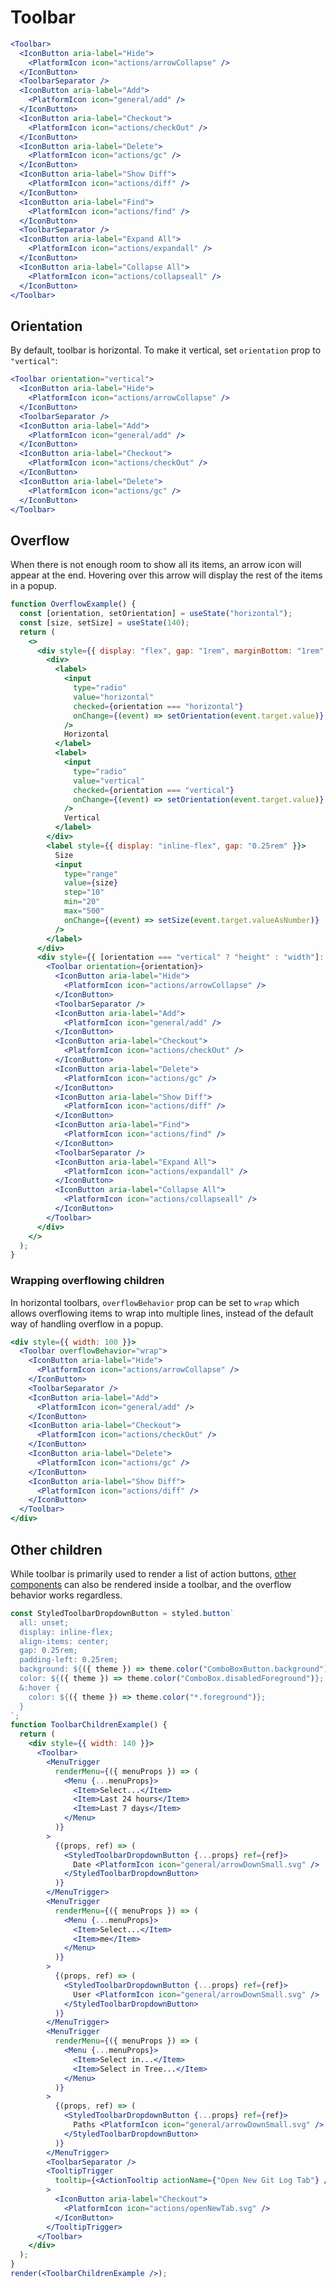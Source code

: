 ---
---


# Toolbar

<ApiDescription of={Toolbar} />

```jsx live themed
<Toolbar>
  <IconButton aria-label="Hide">
    <PlatformIcon icon="actions/arrowCollapse" />
  </IconButton>
  <ToolbarSeparator />
  <IconButton aria-label="Add">
    <PlatformIcon icon="general/add" />
  </IconButton>
  <IconButton aria-label="Checkout">
    <PlatformIcon icon="actions/checkOut" />
  </IconButton>
  <IconButton aria-label="Delete">
    <PlatformIcon icon="actions/gc" />
  </IconButton>
  <IconButton aria-label="Show Diff">
    <PlatformIcon icon="actions/diff" />
  </IconButton>
  <IconButton aria-label="Find">
    <PlatformIcon icon="actions/find" />
  </IconButton>
  <ToolbarSeparator />
  <IconButton aria-label="Expand All">
    <PlatformIcon icon="actions/expandall" />
  </IconButton>
  <IconButton aria-label="Collapse All">
    <PlatformIcon icon="actions/collapseall" />
  </IconButton>
</Toolbar>
```

## Orientation

By default, toolbar is horizontal. To make it vertical, set `orientation` prop to `"vertical"`:

```jsx live themed
<Toolbar orientation="vertical">
  <IconButton aria-label="Hide">
    <PlatformIcon icon="actions/arrowCollapse" />
  </IconButton>
  <ToolbarSeparator />
  <IconButton aria-label="Add">
    <PlatformIcon icon="general/add" />
  </IconButton>
  <IconButton aria-label="Checkout">
    <PlatformIcon icon="actions/checkOut" />
  </IconButton>
  <IconButton aria-label="Delete">
    <PlatformIcon icon="actions/gc" />
  </IconButton>
</Toolbar>
```

## Overflow

When there is not enough room to show all its items, an arrow icon will appear at the end.
Hovering over this arrow will display the rest of the items in a popup.

```jsx live themed
function OverflowExample() {
  const [orientation, setOrientation] = useState("horizontal");
  const [size, setSize] = useState(140);
  return (
    <>
      <div style={{ display: "flex", gap: "1rem", marginBottom: "1rem" }}>
        <div>
          <label>
            <input
              type="radio"
              value="horizontal"
              checked={orientation === "horizontal"}
              onChange={(event) => setOrientation(event.target.value)}
            />
            Horizontal
          </label>
          <label>
            <input
              type="radio"
              value="vertical"
              checked={orientation === "vertical"}
              onChange={(event) => setOrientation(event.target.value)}
            />
            Vertical
          </label>
        </div>
        <label style={{ display: "inline-flex", gap: "0.25rem" }}>
          Size
          <input
            type="range"
            value={size}
            step="10"
            min="20"
            max="500"
            onChange={(event) => setSize(event.target.valueAsNumber)}
          />
        </label>
      </div>
      <div style={{ [orientation === "vertical" ? "height" : "width"]: size }}>
        <Toolbar orientation={orientation}>
          <IconButton aria-label="Hide">
            <PlatformIcon icon="actions/arrowCollapse" />
          </IconButton>
          <ToolbarSeparator />
          <IconButton aria-label="Add">
            <PlatformIcon icon="general/add" />
          </IconButton>
          <IconButton aria-label="Checkout">
            <PlatformIcon icon="actions/checkOut" />
          </IconButton>
          <IconButton aria-label="Delete">
            <PlatformIcon icon="actions/gc" />
          </IconButton>
          <IconButton aria-label="Show Diff">
            <PlatformIcon icon="actions/diff" />
          </IconButton>
          <IconButton aria-label="Find">
            <PlatformIcon icon="actions/find" />
          </IconButton>
          <ToolbarSeparator />
          <IconButton aria-label="Expand All">
            <PlatformIcon icon="actions/expandall" />
          </IconButton>
          <IconButton aria-label="Collapse All">
            <PlatformIcon icon="actions/collapseall" />
          </IconButton>
        </Toolbar>
      </div>
    </>
  );
}
```

### Wrapping overflowing children

In horizontal toolbars, `overflowBehavior` prop can be set to `wrap` which allows overflowing items to wrap into
multiple lines, instead of the default way of handling overflow in a popup.

```jsx live themed
<div style={{ width: 100 }}>
  <Toolbar overflowBehavior="wrap">
    <IconButton aria-label="Hide">
      <PlatformIcon icon="actions/arrowCollapse" />
    </IconButton>
    <ToolbarSeparator />
    <IconButton aria-label="Add">
      <PlatformIcon icon="general/add" />
    </IconButton>
    <IconButton aria-label="Checkout">
      <PlatformIcon icon="actions/checkOut" />
    </IconButton>
    <IconButton aria-label="Delete">
      <PlatformIcon icon="actions/gc" />
    </IconButton>
    <IconButton aria-label="Show Diff">
      <PlatformIcon icon="actions/diff" />
    </IconButton>
  </Toolbar>
</div>
```

## Other children

While toolbar is primarily used to render a list of action buttons,
[other components](https://jetbrains.github.io/ui/controls/toolbar/#02) can also be rendered
inside a toolbar, and the overflow behavior works regardless.

```jsx live themed noInline
const StyledToolbarDropdownButton = styled.button`
  all: unset;
  display: inline-flex;
  align-items: center;
  gap: 0.25rem;
  padding-left: 0.25rem;
  background: ${({ theme }) => theme.color("ComboBoxButton.background")};
  color: ${({ theme }) => theme.color("ComboBox.disabledForeground")};
  &:hover {
    color: ${({ theme }) => theme.color("*.foreground")};
  }
`;
function ToolbarChildrenExample() {
  return (
    <div style={{ width: 140 }}>
      <Toolbar>
        <MenuTrigger
          renderMenu={({ menuProps }) => (
            <Menu {...menuProps}>
              <Item>Select...</Item>
              <Item>Last 24 hours</Item>
              <Item>Last 7 days</Item>
            </Menu>
          )}
        >
          {(props, ref) => (
            <StyledToolbarDropdownButton {...props} ref={ref}>
              Date <PlatformIcon icon="general/arrowDownSmall.svg" />
            </StyledToolbarDropdownButton>
          )}
        </MenuTrigger>
        <MenuTrigger
          renderMenu={({ menuProps }) => (
            <Menu {...menuProps}>
              <Item>Select...</Item>
              <Item>me</Item>
            </Menu>
          )}
        >
          {(props, ref) => (
            <StyledToolbarDropdownButton {...props} ref={ref}>
              User <PlatformIcon icon="general/arrowDownSmall.svg" />
            </StyledToolbarDropdownButton>
          )}
        </MenuTrigger>
        <MenuTrigger
          renderMenu={({ menuProps }) => (
            <Menu {...menuProps}>
              <Item>Select in...</Item>
              <Item>Select in Tree...</Item>
            </Menu>
          )}
        >
          {(props, ref) => (
            <StyledToolbarDropdownButton {...props} ref={ref}>
              Paths <PlatformIcon icon="general/arrowDownSmall.svg" />
            </StyledToolbarDropdownButton>
          )}
        </MenuTrigger>
        <ToolbarSeparator />
        <TooltipTrigger
          tooltip={<ActionTooltip actionName={"Open New Git Log Tab"} />}
        >
          <IconButton aria-label="Checkout">
            <PlatformIcon icon="actions/openNewTab.svg" />
          </IconButton>
        </TooltipTrigger>
      </Toolbar>
    </div>
  );
}
render(<ToolbarChildrenExample />);
```
